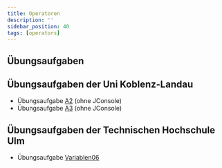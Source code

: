 ```yaml
---
title: Operatoren
description: ''
sidebar_position: 40
tags: [operators]
---
```


## Übungsaufgaben


<DocCardList />

## Übungsaufgaben der Uni Koblenz-Landau

- Übungsaufgabe [A2](/pdf/exercises-koblenz.pdf) (ohne JConsole)
- Übungsaufgabe [A3](/pdf/exercises-koblenz.pdf) (ohne JConsole)

## Übungsaufgaben der Technischen Hochschule Ulm

- Übungsaufgabe [Variablen06](/pdf/exercises-ulm.pdf)
